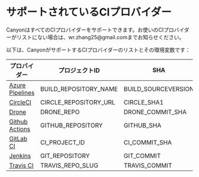 # サポートされているCIプロバイダー


<Callout type="info" emoji="ℹ️">
  CanyonはすべてのCIプロバイダーをサポートできます。お使いのCIプロバイダーがリストにない場合は、wr.zhang25@gmail.comまでお知らせください。
</Callout>

以下は、CanyonがサポートするCIプロバイダーのリストとその環境変数です：

| プロバイダー                                                   | プロジェクトID | SHA | ブランチ |
| ------------------------------------------------------------ | -- | -- | -- |
| [Azure Pipelines](https://azure.microsoft.com/en-us/services/devops/pipelines/) | BUILD_REPOSITORY_NAME | BUILD_SOURCEVERSION | BUILD_SOURCEBRANCH |
| [CircleCI](https://circleci.com/)                            | CIRCLE_REPOSITORY_URL | CIRCLE_SHA1 | CIRCLE_BRANCH |
| [Drone](https://drone.io/)                                   | DRONE_REPO | DRONE_COMMIT_SHA | DRONE_BRANCH |
| [Github Actions](https://github.com/features/actions)        | GITHUB_REPOSITORY | GITHUB_SHA | GITHUB_REF |
| [GitLab CI](https://about.gitlab.com/gitlab-ci/)             | CI_PROJECT_ID | CI_COMMIT_SHA | CI_COMMIT_BRANCH |
| [Jenkins](https://jenkins.io/)                               | GIT_REPOSITORY | GIT_COMMIT | GIT_BRANCH |
| [Travis CI](https://travis-ci.org/)                          | TRAVIS_REPO_SLUG | TRAVIS_COMMIT | TRAVIS_BRANCH |
